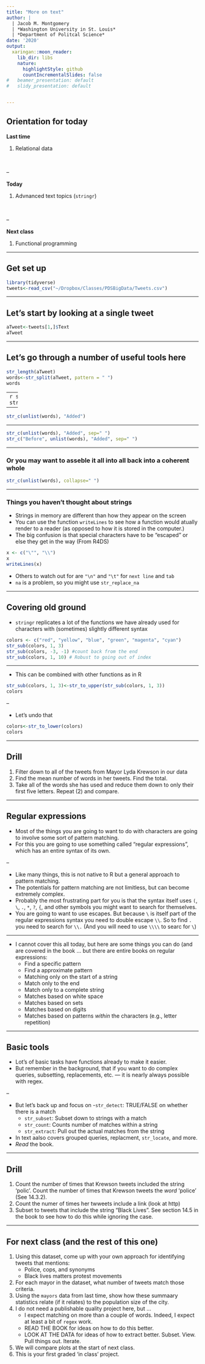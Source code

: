 ```yaml
---
title: "More on text"
author: |
  | Jacob M. Montgomery
  | *Washington University in St. Louis*
  | *Department of Politcal Science*
date: '2020'
output:
  xaringan::moon_reader:
    lib_dir: libs
    nature:
      highlightStyle: github
      countIncrementalSlides: false
#   beamer_presentation: default
#   slidy_presentation: default


---
```



## Orientation for today

**Last time**



1. Relational data
      
<br>

--

**Today**

1. Advnanced text topics (`stringr`)

<br>

--

**Next class**

1. Functional programming
    

---

## Get set up


```r
library(tidyverse)
tweets<-read_csv("~/Dropbox/Classes/PDSBigData/Tweets.csv")
```


---

## Let's start by looking at a single tweet

```r
aTweet<-tweets[1,]$Text
aTweet
```




---

## Let's go through a number of useful tools here


```r
str_length(aTweet)
words<-str_split(aTweet, pattern = " ")
words
```

---
```r
str_c(words)
str_c(unlist(words))
```

---

```r
str_c(unlist(words), "Added")
```

---

```r
str_c(unlist(words), "Added", sep=" ")
str_c("Before", unlist(words), "Added", sep=" ")
```



---

### Or you may want to asseble it all into all back into a coherent whole

```r
str_c(unlist(words), collapse=" ")
```




---

### Things you haven't thought about strings

- Strings in memory are different than how they appear on the screen
- You can use the function `writeLines` to see how a function would atually render to a reader (as opposed to how it is stored in the computer.)
- The big confusion is that special characters have to be "escaped" or else they get in the way (From R4DS)

```r
x <- c("\"", "\\")
x
writeLines(x)
```


- Others to watch out for are `"\n"` and `"\t"` for `next line` and `tab`
- `na` is a problem, so you might use `str_replace_na`

---

## Covering old ground

- `stringr` replicates a lot of the functions we have already used for characters with (sometimes) slightly different syntax

```r
colors <- c("red", "yellow", "blue", "green", "magenta", "cyan")
str_sub(colors, 1, 3)
str_sub(colors, -3, -1) #count back from the end
str_sub(colors, 1, 10) # Robust to going out of index
```

---

- This can be combined with other functions as in R


```r
str_sub(colors, 1, 3)<-str_to_upper(str_sub(colors, 1, 3))
colors
```


--

- Let's undo that

```r
colors<-str_to_lower(colors)
colors
```

---

## Drill


1. Filter down to all of the tweets from Mayor Lyda Krewson in our data
2. Find the mean number of words in her tweets. Find the total.
3. Take all of the words she has used and reduce them down to only their first five letters.  Repeat (2) and compare.


---

## Regular expressions

- Most of the things you are going to want to do with characters are going to involve some sort of pattern matching.
- For this you are going to use something called "regular expressions", which has an entire syntax of its own.

--

- Like many things, this is not native to R but a general approach to pattern matching.
- The potentials for pattern matching are not limitless, but can become extremely complex.
- Probably the most frustrating part for you is that the syntax itself uses `(`, `\`, `.`, `*`, `?`, `{`, and other symbols you might want to search for themselves.
- You are going to want to use escapes.  But because `\` is itself part of the regular expressions syntax you need to double escape `\\`.  So to find `.` you need to search for `\\.`  (And you will need to use `\\\\` to searc for `\`)

---


- I cannot cover this all today, but here are some things you can do (and are covered in the book ... but there are entire books on regular expressions:
    - Find a specific pattern
    - Find a approximate pattern
    - Matching only on the start of a string
    - Match only to the end
    - Match only to a complete string
    - Matches based on white space
    - Matches based on sets 
    - Matches based on digits
    - Matches based on patterns *within* the characters (e.g., letter repetition)

---

## Basic tools

- Lot's of basic tasks have functions already to make it easier.
- But remember in the background, that if you want to do complex queries, subsetting, replacements, etc. --- it is nearly always possible with regex.

--

- But let's back up and focus on
    -`str_detect`: TRUE/FALSE on whether there is a match
    - `str_subset`: Subset down to strings with a match
    - `str_count`: Counts number of matches within a string
    - `str_extract`: Pull out the actual matches from the string
    
- In text aalso covers grouped queries, replacment, `str_locate`, and more.  
- *Read* the book.  

---

## Drill

1. Count the number of times that Krewson tweets included the string 'polic'. Count the number of times that Krewson tweets the *word* 'police' (See 14.3.2).
2. Count the numer of times her twweets include a link (look at http)
3. Subset to tweets that include the string "Black Lives".  See section 14.5 in the book to see how to do this while ignoring the case.


---

## For next class (and the rest of this one)

1. Using this dataset, come up with your own approach for identifying tweets that mentions:
    + Police, cops, and synonyms
    + Black lives matters protest movements
2. For each mayor in the dataset, what number of tweets match those criteria.
3. Using the `mayors` data from last time, show how these summaary statistics relate (if it relates) to the population size of the city.
4. I do not need a publishable quality project here, but ...
    + I expect matching on more than a couple of words.  Indeed, I expect at least a bit of `regex` work.
    + READ THE BOOK for ideas on how to do this better. 
    + LOOK AT THE DATA for ideas of how to extract better. Subset. View. Pull things out. Iterate.
5. We will compare plots at the start of next class.
6. This is your first graded 'in class' project.



